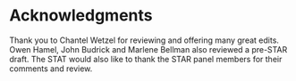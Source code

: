 # Acknowledgments

Thank you to Chantel Wetzel for reviewing and offering many great edits. Owen Hamel, John Budrick and Marlene Bellman also reviewed a pre-STAR draft. The STAT would also like to thank the STAR panel members for their comments and review. 
